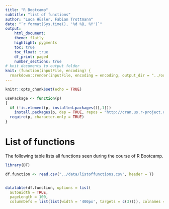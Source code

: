 ```yaml
---
title: "R Bootcamp"
subtitle: "list of functions"
author: "Luca Hüsler, Fabian Trottmann"
date: "`r format(Sys.time(), '%d %B, %Y')`"
output:
    html_document:
    theme: flatly
    highlight: pygments
    toc: true
    toc_float: true
    df_print: paged
    number_sections: true
# knit documents to output folder
knit: (function(inputFile, encoding) {
  rmarkdown::render(inputFile, encoding = encoding, output_dir = "../output") })
---
```


```r
knitr::opts_chunk$set(echo = TRUE)

usePackage <- function(p) 
{
  if (!is.element(p, installed.packages()[,1]))
    install.packages(p, dep = TRUE, repos = "http://cran.us.r-project.org")
  require(p, character.only = TRUE)
}
```

# List of functions
The following table lists all functions seen during the course of R Bootcamp.

```r
library(DT)

df.function <- read.csv("../data/listoffunctions.csv", header = T)


datatable(df.function, options = list(
  autoWidth = TRUE,
  pageLength = 100,
  columnDefs = list(list(width = '400px', targets = c(3)))), colnames = c("function name", "purpose", "example"))

```

